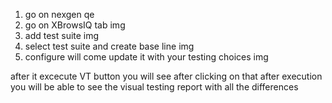 1. go on nexgen qe 
2. go on XBrowsIQ tab 
img
3. add test suite 
img
4. select test suite and create base line
img
5. configure will come update it with your testing choices
img

after it excecute VT button you will see after clicking on that
after execution
you will be able to see the visual testing report with all the differences

